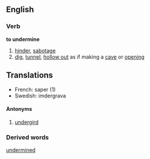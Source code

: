 ==English==
===Verb===
'''to undermine''' 
#[[hinder]], [[sabotage]]
#[[dig]], [[tunnel]], [[hollow out]] as if making a [[cave]] or [[opening]]
==Translations==
*French: saper (1)
*Swedish: imdergrava

====Antonyms====
#[[undergird]]

===Derived words===
[[undermined]]